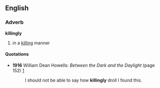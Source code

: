 ==English==
===Adverb===
'''killingly'''
#in a [[killing]] manner
====Quotations====
*'''1916''' William Dean Howells: ''Between the Dark and the Daylight'' (page 152) [http://www.google.com/books?spell=1&q=%22I+should+not+be+able+to+say+how+killingly+droll+I+found+this%22&btnG=Search+Books]
*:I should not be able to say how '''killingly''' droll I found this.